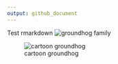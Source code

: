 ```yaml
---
output: github_document
---
```


Test rmarkdown
![groundhog family](https://i.natgeofe.com/k/1a476471-1680-4069-88fe-0313d28af21a/groundhog-family_4x3.jpg)

![cartoon groundhog](https://www.news10.com/wp-content/uploads/sites/64/2022/02/GROUND-HOG-DAY_02-02-22_FSG.jpg?w=1280)




